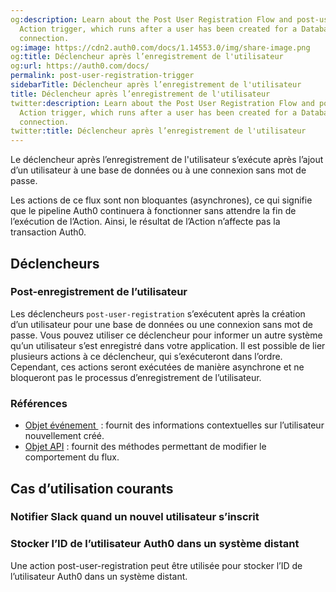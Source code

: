 ```yaml
---
og:description: Learn about the Post User Registration Flow and post-user-registration
  Action trigger, which runs after a user has been created for a Database or Passwordless
  connection.
og:image: https://cdn2.auth0.com/docs/1.14553.0/img/share-image.png
og:title: Déclencheur après l’enregistrement de l'utilisateur
og:url: https://auth0.com/docs/
permalink: post-user-registration-trigger
sidebarTitle: Déclencheur après l’enregistrement de l'utilisateur
title: Déclencheur après l’enregistrement de l'utilisateur
twitter:description: Learn about the Post User Registration Flow and post-user-registration
  Action trigger, which runs after a user has been created for a Database or Passwordless
  connection.
twitter:title: Déclencheur après l’enregistrement de l'utilisateur
---
```


Le déclencheur après l’enregistrement de l'utilisateur s’exécute après l’ajout d’un utilisateur à une base de données ou à une connexion sans mot de passe.

Les actions de ce flux sont non bloquantes (asynchrones), ce qui signifie que le pipeline Auth0 continuera à fonctionner sans attendre la fin de l’exécution de l’Action. Ainsi, le résultat de l’Action n’affecte pas la transaction Auth0.

## Déclencheurs

### Post-enregistrement de l’utilisateur

Les déclencheurs `post-user-registration` s’exécutent après la création d’un utilisateur pour une base de données ou une connexion sans mot de passe. Vous pouvez utiliser ce déclencheur pour informer un autre système qu’un utilisateur s’est enregistré dans votre application. Il est possible de lier plusieurs actions à ce déclencheur, qui s’exécuteront dans l’ordre. Cependant, ces actions seront exécutées de manière asynchrone et ne bloqueront pas le processus d’enregistrement de l’utilisateur.

### Références

* [Objet événement ](/signup-and-login-triggers/post-user-registration-trigger/post-user-registration-event-object) : fournit des informations contextuelles sur l’utilisateur nouvellement créé.
* [Objet API](/signup-and-login-triggers/post-user-registration-trigger/api-object) : fournit des méthodes permettant de modifier le comportement du flux.

## Cas d’utilisation courants

### Notifier Slack quand un nouvel utilisateur s’inscrit





### Stocker l’ID de l’utilisateur Auth0 dans un système distant

Une action post-user-registration peut être utilisée pour stocker l’ID de l’utilisateur Auth0 dans un système distant.